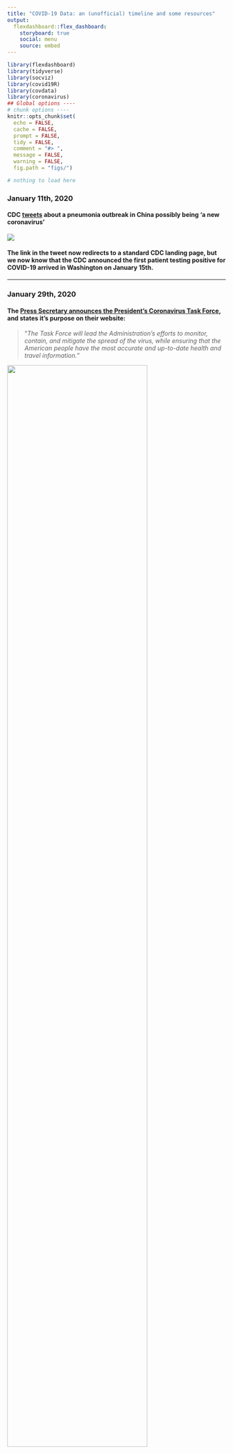 ```yaml
---
title: "COVID-19 Data: an (unofficial) timeline and some resources"
output: 
  flexdashboard::flex_dashboard:
    storyboard: true
    social: menu
    source: embed
---
```


```r
library(flexdashboard)
library(tidyverse)
library(socviz)
library(covid19R)
library(covdata)
library(coronavirus)
## Global options ----
# chunk options ----
knitr::opts_chunk$set(
  echo = FALSE,
  cache = FALSE,
  prompt = FALSE,
  tidy = FALSE,
  comment = "#> ",
  message = FALSE,
  warning = FALSE, 
  fig.path = "figs/")
```

```r
# nothing to load here
```

### January 11th, 2020

#### CDC [tweets](https://twitter.com/CDCgov/status/1216070299877330945?s=20) about a pneumonia outbreak in China possibly being 'a new coronavirus'

![](figs/cdc-tweet.png)

#### The link in the tweet now redirects to a standard CDC landing page, but we now know that the CDC announced the first patient testing positive for COVID-19 arrived in Washington on January 15th.

***

### January 29th, 2020 

#### The [Press Secretary announces the President’s Coronavirus Task Force](https://www.whitehouse.gov/briefings-statements/statement-press-secretary-regarding-presidents-coronavirus-task-force/), and states it's purpose on their website:

> "*The Task Force will lead the Administration’s efforts to monitor, contain, and mitigate the spread of the virus, while ensuring that the American people have the most accurate and up-to-date health and travel information.*"

![](figs/covid-us-task-force.png){width=80%}


***

### March 11th, 2020 

#### The World Health Organization [announces COVID-19 is a pandemic](https://twitter.com/WHO/status/1237777021742338049?s=20)

***

#### Things are getting bad, and not enough people are paying attention, 

> "*WHO has been assessing this outbreak around the clock and we are deeply concerned both by the alarming levels of spread and severity, and by the alarming levels of inaction*" - Dr. Tedros Adhanom Ghebreyesus, Director-General of the World Health Organization

***

![](figs/who-pandemic-tweet.png)


***

### March 13th, 2020

#### US declares public health emergency

```r
# another example of this would be, 
# knitr::include_graphics(path = "figs/whitehouse-covid-public-health-emergency.png")
```


![](figs/whitehouse-covid-public-health-emergency.png){width=70%}

#### The proclamation is [published on the Whitehouse  website](https://www.whitehouse.gov/presidential-actions/proclamation-declaring-national-emergency-concerning-novel-coronavirus-disease-covid-19-outbreak/) on March 13th, but the document states the national emergency began on March 1.

> "*NOW, THEREFORE, I, DONALD J. TRUMP, President of the United States, by the authority vested in me by the Constitution and the laws of the United States of America, including sections 201 and 301 of the National Emergencies Act (50 U.S.C. 1601 et seq.) and consistent with section 1135 of the Social Security Act (SSA), as amended (42 U.S.C. 1320b-5), do hereby find and proclaim that the COVID-19 outbreak in the United States constitutes a national emergency, beginning March 1, 2020.*

***

### April, 2020

#### The initial US COVID-19 data were collected as part of CDC's [public health surveillance system](https://www.cdc.gov/coronavirus/2019-ncov/covid-data/faq-surveillance.html#Understanding-the-Data). This was expanded to include probable cases and deaths.

![](figs/cdc-covid-surveillance.png)

***

##### Data collection is a regular part of [CDCs Public Health Surveillance Program](https://www.cdc.gov/publichealth101/surveillance.html),  

> "*which is the ongoing, systematic collection, analysis, and interpretation of health-related data essential to planning, implementation, and evaluation of public health practice.*"

##### Unfortunately, when the CDC changed it's guidelines in April, not all health departments reported probable deaths and probable infections. See [this Washington Post article](https://www.washingtonpost.com/local/johns-hopkins-tracker/2020/06/29/daea7eea-a03f-11ea-9590-1858a893bd59_story.html),   

> "*The Centers for Disease Control and Prevention had just changed its guidance, suggesting that local health officials include probable deaths and probable infections in their counts. Some states did. Some didn't. Sometimes some counties within a state would follow it and others would chart a different course.*" 

***

### May 2020 

#### The CDC data is criticized for conflating viral and antibody tests in [this Atlantic article](https://www.theatlantic.com/health/archive/2020/05/cdc-and-states-are-misreporting-covid-19-test-data-pennsylvania-georgia-texas/611935/),  

> "*A negative test result means something different for each test. If somebody tests negative on a viral test, a doctor can be relatively confident that they are not sick right now; if somebody tests negative on an antibody test, they have probably never been infected with or exposed to the coronavirus. (Or they may have been given a false result—antibody tests are notoriously less accurate on an individual level than viral tests.) The problem is that the CDC is clumping negative results from both tests together in its public reporting.*"  
 
![](figs/COVID-19-storyboard-headlines-02.png){width=100%}
 

#### Media/Journalism outlets begin collecting data:

##### 'Missing deaths' are tracked by [New York Times](https://www.nytimes.com/interactive/2020/04/21/world/coronavirus-missing-deaths.html) 

##### 'Excess deaths' are tracked by [The Economist](https://www.economist.com/graphic-detail/2020/07/15/tracking-covid-19-excess-deaths-across-countries). 

##### The Atlantic's [COVID tracking project](https://covidtracking.com/about) actually started in March, but projects are updated daily or weekly. 

***

### R specific packages for COVID-19 data 

#### R ([the programming language and free software environment](https://en.wikipedia.org/wiki/R_(programming_language)) for statistical computing and graphics), has a global network of users who created numerous packages for accessing COVID-19 data. 

***

#### New packages are being released all the time, so we'll only cover three:

![](figs/COVID-19-storyboard-pckgs.png){width=100%}

##### You can install these packages by following the links to their respective websites

- [`covid19R`](https://github.com/Covid19R/covid19R) 

- [`covdata`](https://kjhealy.github.io/covdata/)  

- [`coronavirus`](https://ramikrispin.github.io/coronavirus/)


***

### covid19R: a one-stop shop for documented, tidy COVID-19 data

#### Load COVID-19 data from `covid19R` with the `covid19R::get_covid19_dataset()` function. 

The [`covid19R`](https://github.com/Covid19R/covid19R) package attempts to provide complete "*a single package that allows users to access all of the tidy covid-19 datasets collected by data packages that implement the `covid19R` tidy data standard*"

***

For a complete list of the available data, use `covid19R::get_covid19_data_info()`

```r
# check datasets in each package ----
covid19R::get_covid19_data_info()
```
```r
rmarkdown::paged_table(
covid19R::get_covid19_data_info())
```

***

### covdata: a collection of COVID data from multiple sources, all in tidy `tibbles`

#### The table below displays the name of each dataset and it's description.

The `Item` is the dataset, the `Title` is the description.

```r
CovdataDatasets <- datasets.load::datasets('covdata')
rmarkdown::paged_table(
dplyr::select(CovdataDatasets, -Package))
```

+ Check out the [package website](https://kjhealy.github.io/covdata/)

- `covdata` includes a couple handy datasets, like **`uspop`**, which has the `State population estimates for US States`, and **`countries`**, which has the `Country Names and ISO codes`.

- Also imports the handy ``%nin%`()` function (for 'not in').

***

### coronavirus: a small and efficient package  

#### The [`update_dataset()`](https://ramikrispin.github.io/coronavirus/reference/update_dataset.html) function gets a fresh `coronavirus` dataset

[`coronavirus`](https://ramikrispin.github.io/coronavirus/index.html) contains a single dataset from the Johns Hopkins University Center for Systems Science and Engineering (JHU CCSE) repository. 

```r
library(coronavirus)
coronavirus::update_dataset()
coronavirus::coronavirus
```

```r
coronavirus <- coronavirus::coronavirus
rmarkdown::paged_table(coronavirus)
```

***

- Check out the [data sources](https://ramikrispin.github.io/coronavirus/#data-sources) section for more details about any updates to the `coronavirus` data in this package.

### What if you don't use R?

#### Johns Hopkins' Center for Systems Science and Engineering, The New York Times, and The Economist all have data sources which are available on Github as `.csv`/`.tsv` files

![](figs/COVID-19-storyboard-github.png){width=70%}

#### The Atlantic created [The COVID tracking project](https://covidtracking.com/data) with datasets for direct download

***

 - Johns Hopkins' Center for Systems Science and Engineering (CSSE) [COVID-19 Data Repository](https://github.com/CSSEGISandData/COVID-19) compiles many of the data sources used in the R packages we've covered

 - The New York Times and The Economist each created their own COVID-19 data tracking systems, and each have their respective data repository ([NYT](https://github.com/nytimes/covid-19-data) and [TheEconomist](https://github.com/TheEconomist/covid-19-excess-deaths-tracker))

 
